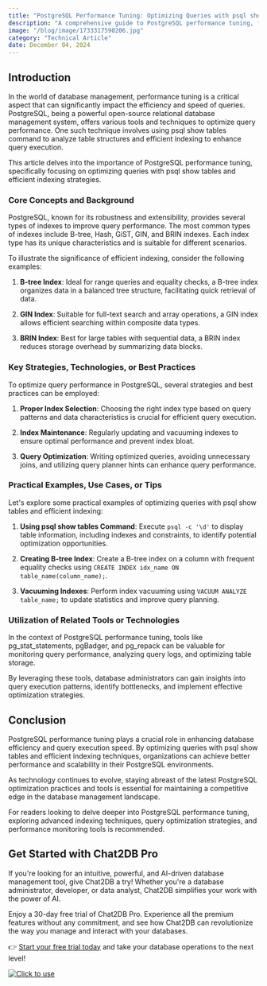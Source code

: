 ```yaml
---
title: "PostgreSQL Performance Tuning: Optimizing Queries with psql show tables and Efficient Indexing"
description: "A comprehensive guide to PostgreSQL performance tuning, focusing on optimizing queries using psql show tables and efficient indexing techniques."
image: "/blog/image/1733317590206.jpg"
category: "Technical Article"
date: December 04, 2024
---
```


## Introduction

In the world of database management, performance tuning is a critical aspect that can significantly impact the efficiency and speed of queries. PostgreSQL, being a powerful open-source relational database management system, offers various tools and techniques to optimize query performance. One such technique involves using psql show tables command to analyze table structures and efficient indexing to enhance query execution.

This article delves into the importance of PostgreSQL performance tuning, specifically focusing on optimizing queries with psql show tables and efficient indexing strategies.

### Core Concepts and Background

PostgreSQL, known for its robustness and extensibility, provides several types of indexes to improve query performance. The most common types of indexes include B-tree, Hash, GiST, GIN, and BRIN indexes. Each index type has its unique characteristics and is suitable for different scenarios.

To illustrate the significance of efficient indexing, consider the following examples:

1. **B-tree Index**: Ideal for range queries and equality checks, a B-tree index organizes data in a balanced tree structure, facilitating quick retrieval of data.

2. **GIN Index**: Suitable for full-text search and array operations, a GIN index allows efficient searching within composite data types.

3. **BRIN Index**: Best for large tables with sequential data, a BRIN index reduces storage overhead by summarizing data blocks.

### Key Strategies, Technologies, or Best Practices

To optimize query performance in PostgreSQL, several strategies and best practices can be employed:

1. **Proper Index Selection**: Choosing the right index type based on query patterns and data characteristics is crucial for efficient query execution.

2. **Index Maintenance**: Regularly updating and vacuuming indexes to ensure optimal performance and prevent index bloat.

3. **Query Optimization**: Writing optimized queries, avoiding unnecessary joins, and utilizing query planner hints can enhance query performance.

### Practical Examples, Use Cases, or Tips

Let's explore some practical examples of optimizing queries with psql show tables and efficient indexing:

1. **Using psql show tables Command**: Execute `psql -c '\d'` to display table information, including indexes and constraints, to identify potential optimization opportunities.

2. **Creating B-tree Index**: Create a B-tree index on a column with frequent equality checks using `CREATE INDEX idx_name ON table_name(column_name);`.

3. **Vacuuming Indexes**: Perform index vacuuming using `VACUUM ANALYZE table_name;` to update statistics and improve query planning.

### Utilization of Related Tools or Technologies

In the context of PostgreSQL performance tuning, tools like pg_stat_statements, pgBadger, and pg_repack can be valuable for monitoring query performance, analyzing query logs, and optimizing table storage.

By leveraging these tools, database administrators can gain insights into query execution patterns, identify bottlenecks, and implement effective optimization strategies.

## Conclusion

PostgreSQL performance tuning plays a crucial role in enhancing database efficiency and query execution speed. By optimizing queries with psql show tables and efficient indexing techniques, organizations can achieve better performance and scalability in their PostgreSQL environments.

As technology continues to evolve, staying abreast of the latest PostgreSQL optimization practices and tools is essential for maintaining a competitive edge in the database management landscape.

For readers looking to delve deeper into PostgreSQL performance tuning, exploring advanced indexing techniques, query optimization strategies, and performance monitoring tools is recommended.


## Get Started with Chat2DB Pro

If you're looking for an intuitive, powerful, and AI-driven database management tool, give Chat2DB a try! Whether you're a database administrator, developer, or data analyst, Chat2DB simplifies your work with the power of AI.

Enjoy a 30-day free trial of Chat2DB Pro. Experience all the premium features without any commitment, and see how Chat2DB can revolutionize the way you manage and interact with your databases.

👉 [Start your free trial today](https://chat2db.ai/pricing) and take your database operations to the next level!


[![Click to use](/image/blog/bg/chat2db.jpg)](https://app.chat2db-ai.com/)
